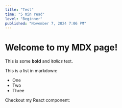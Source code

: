 ```yaml
---
title: "Test"
time: "5 min read"
level: "Beginner"
published: "November 7, 2024 7:06 PM"
---
```


# Welcome to my MDX page!

This is some **bold** and _italics_ text.

This is a list in markdown:

- One
- Two
- Three

Checkout my React component:
